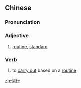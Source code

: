 ==Chinese==
{{zh-forms}}

===Pronunciation===
{{zh-pron
|m=lìxíng
|cat=a,v
}}

===Adjective===
{{zh-adj}}

# [[routine]], [[standard]]

===Verb===
{{zh-verb}}

# to [[carry out]] based on a [[routine]]

[[zh:例行]]